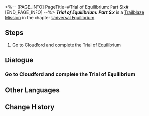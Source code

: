 <%-- [PAGE_INFO]
PageTitle=#Trial of Equilibrium: Part Six#
[END_PAGE_INFO] --%>
{{Stub|Dialogue.}}
{{Mission Infobox
|id            = 4020106
|title         = 
|image         = <!--Mission Trial of Equilibrium Part Six.png-->
|type          = Trailblaze
|event_name    = 
|chapter       = Universal Equilibrium
|requirements  = 
* Reach [[Trailblaze Level]] 65
* Reach [[Trailblaze Level]] 65
|summary       = You have completed the sixth trial of the Equilibrium, further establishing the equilibrium between yourself and the universe.
|characters    = Trailblazer
|startLocation = [[The Xianzhou Luofu]] - [[Cloudford]]
|world         = The Xianzhou Luofu
|area          = Cloudford
|prev          = 
|next          = 
|rewards       = Star Rail Pass*3; Traveler's Guide*24; Refined Aether*22; Credit*80,000
}}
'''''Trial of Equilibrium: Part Six''''' is a [[Trailblaze Mission]] in the chapter [[Universal Equilibrium]].

==Steps==
# Go to Cloudford and complete the Trial of Equilibrium

<!--
==Gameplay Notes==

--><!--
==Trial Character==

-->
==Dialogue==
{{Stub Dialogue}}
===Go to Cloudford and complete the Trial of Equilibrium{{subst:void|<!--402010601-->}}===
{{Mission Description|type=trailblaze|location=Cloudford|The Arbitrator's trial is here once again. You are already well aware of its content, format, pros, and cons, aren't you? Go then. For the sake of Equilibrium...}}
{{Dialogue Start}}
:{{tx}}
{{Dialogue End}}

==Other Languages==
{{Other Languages
|en   = Trial of Equilibrium: Part Six
|zhs  = 「均衡」的试炼•陆
|zht  = 「均衡」的試煉•陸
|ja   = 「均衡」の試練・陸
|ko   = 「균형」의 시련•6
|es   = Prueba del Equilibrio (VI)
|fr   = Épreuve de l'Équilibre &mdash; Sixième&nbsp;partie
|ru   = Испытание Равновесия VI
|th   = บททดสอบแห่งความสมดุล - 6
|vi   = Rèn Luyện Cân Bằng-6
|de   = Prüfung der Balance&nbsp;– Sechs
|id   = Ujian "Equilibrium" (VI)
|pt   = Prova do Equilíbrio: Parte Seis
}}

==Change History==
{{Change History|1.0}}

